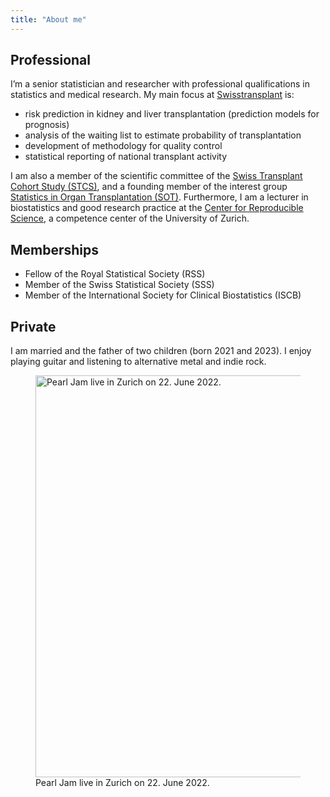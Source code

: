 ```yaml
---
title: "About me"
---
```


## Professional

I'm a senior statistician and researcher with professional qualifications in statistics and medical research. My main focus at [Swisstransplant](https://www.swisstransplant.org/) is:

-   risk prediction in kidney and liver transplantation (prediction models for prognosis)
-   analysis of the waiting list to estimate probability of transplantation
-   development of methodology for quality control
-   statistical reporting of national transplant activity

I am also a member of the scientific committee of the [Swiss Transplant Cohort Study (STCS)](https://www.stcs.ch/), and a founding member of the interest group [Statistics in Organ Transplantation (SOT)](https://sites.google.com/view/statistics-in-transplantation/startseite). Furthermore, I am a lecturer in biostatistics and good research practice at the [Center for Reproducible Science](https://www.crs.uzh.ch/), a competence center of the University of Zurich.

## Memberships

-   Fellow of the Royal Statistical Society (RSS)
-   Member of the Swiss Statistical Society (SSS)
-   Member of the International Society for Clinical Biostatistics (ISCB)

## Private

I am married and the father of two children (born 2021 and 2023). I enjoy playing guitar and listening to alternative metal and indie rock.

![Pearl Jam live in Zurich on 22. June 2022.](images/pj_zurich.png){width="6.7in"}

